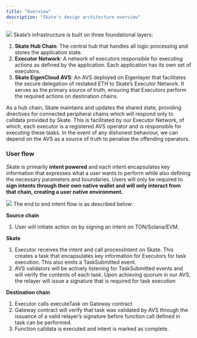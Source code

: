 ```yaml
---
title: "Overview"
description: "Skate's design architecture overview"
---
```



<Frame caption="Skate's Infrastructure">
  <img src="/images/architecture/ArchitectureDiagram.png" style={{ borderRadius: '0.5rem' }} />
</Frame>
Skate’s infrastructure is built on three foundational layers:

1. **Skate Hub Chain**: The central hub that handles all logic processing and stores the  application state.
2. **Executor Network**: A network of executors responsible for executing actions as defined by the application. Each application has its own set of executors. 
3. **Skate EigenCloud AVS**: An AVS deployed on Eigenlayer that facilitates the secure delegation of restaked ETH to Skate’s Executor Network. It serves as the primary source of truth, ensuring that Executors perform the required actions on destination chains.

As a hub chain, Skate maintains and updates the shared state, providing directives for connected peripheral chains which will respond only to calldata provided by Skate. This is facilitated by our Executor Network, of which, each executor is a registered AVS operator and is responsible for executing these tasks. In the event of any dishonest behaviour, we can depend on the AVS as a source of truth to penalise the offending operators.

### User flow

Skate is primarily **intent powered** and each intent encapsulates key information that expresses what a user wants to perform while also defining the necessary parameters and boundaries. Users will only be required to **sign intents through their own native wallet and will only interact from that chain, creating a user native environment.**
<Frame caption="Skate's User Flow">
  <img src="/images/architecture/UserFlow.png" style={{ borderRadius: '0.5rem' }} />
</Frame>
The end to end intent flow is as described below: 

**Source chain**

1. User will initiate action on by signing an intent on TON/Solana/EVM. 

**Skate** 

1. Executor receives the intent and call processIntent on Skate. This creates a task that encapsulates key information for Executors for task execution. This also emits a TaskSubmitted event. 
2. AVS validators will be actively listening for TaskSubmitted events and will verify the contents of each task. Upon achieving quorum in our AVS, the relayer will issue a signature that is required for task execution 

**Destination chain**

1. Executor calls executeTask on Gateway contract
2. Gateway contract will verify that task was validated by AVS through the issuance of a valid relayer’s signature before function call defined in task can be performed. 
3. Function calldata is executed and intent is marked as complete.
